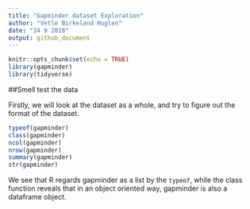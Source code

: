 ```yaml
---
title: "Gapminder dataset Exploration"
author: "Vetle Birkeland Huglen"
date: "24 9 2018"
output: github_document
---
```


```r
knitr::opts_chunk$set(echo = TRUE)
library(gapminder)
library(tidyverse)
```

##Smell test the data

Firstly, we will look at the dataset as a whole, and try to figure out the format of the dataset. 

```r
typeof(gapminder)
class(gapminder)
ncol(gapminder)
nrow(gapminder)
summary(gapminder)
str(gapminder)
```

We see that R regards gapminder as a list by the `typeof`, while the class function reveals that in an object oriented way, gapminder is also a dataframe object. 
